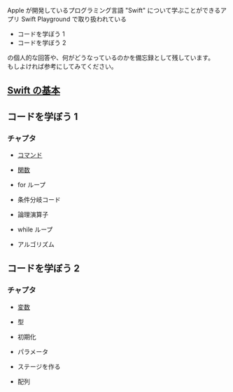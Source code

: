 Apple が開発しているプログラミング言語 "Swift" について学ぶことができるアプリ Swift Playground で取り扱われている
- コードを学ぼう 1
- コードを学ぼう 2

の個人的な回答や、何がどうなっているのかを備忘録として残しています。  
もしよければ参考にしてみてください。  
  
## [Swift の基本](https://anthrotech.dev/@inugamine/swiftPlayground/swiftMemo/)

## コードを学ぼう 1
### チャプタ


- [コマンド](https://anthrotech.dev/@inugamine/swiftPlayground/code1/command/)

- [関数](https://anthrotech.dev/@inugamine/swiftPlayground/code1/function/)

- for ループ

- 条件分岐コード

- 論理演算子

- while ループ

- アルゴリズム

## コードを学ぼう 2
### チャプタ

- [変数](https://anthrotech.dev/@inugamine/swiftPlayground/code2/variable/)

- 型

- 初期化

- パラメータ

- ステージを作る

- 配列
